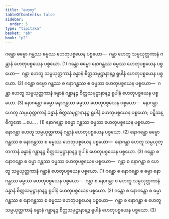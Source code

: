```yaml
---
title: "ဟေတု"
tableOfContents: false
sidebar:
  order: 5
type: "tipitaka"
basket: "ab"
book: "p2"
---
```



<DynamicBreadcrumb />

<Division number="18" book="p2" e="ch" v="38" p="160">

<Paragraph number="1649" book="p2">
ဂန္ထော ဓမ္မော ဂန္ထဿ ဓမ္မဿ ဟေတုပစ္စယေန ပစ္စယော—  ဂန္ထာ ဟေတူ သမ္ပယုတ္တကာနံ ဂန္ထာနံ ဟေတုပစ္စယေန ပစ္စယော. (1)
</Paragraph>

<Paragraph number="1650" book="p2">
ဂန္ထော ဓမ္မော နောဂန္ထဿ ဓမ္မဿ ဟေတုပစ္စယေန ပစ္စယော—  ဂန္ထာ ဟေတူ သမ္ပယုတ္တကာနံ ခန္ဓာနံ စိတ္တသမုဋ္ဌာနာနဉ္စ ရူပါနံ ဟေတုပစ္စယေန ပစ္စယော. (2)
</Paragraph>

<Paragraph number="1651" book="p2">
ဂန္ထော ဓမ္မော ဂန္ထဿ စ နောဂန္ထဿ စ ဓမ္မဿ ဟေတုပစ္စယေန ပစ္စယော—  ဂန္ထာ ဟေတူ သမ္ပယုတ္တကာနံ ခန္ဓာနံ ဂန္ထာနဉ္စ စိတ္တသမုဋ္ဌာနာနဉ္စ ရူပါနံ ဟေတုပစ္စယေန ပစ္စယော. (3)
</Paragraph>

</Division>
<Division number="19" book="p2" e="ch" v="38" p="160">

<Paragraph number="1652" book="p2">
နောဂန္ထော ဓမ္မော နောဂန္ထဿ ဓမ္မဿ ဟေတုပစ္စယေန ပစ္စယော—  နောဂန္ထာ ဟေတူ သမ္ပယုတ္တကာနံ ခန္ဓာနံ စိတ္တသမုဋ္ဌာနာနဉ္စ ရူပါနံ ဟေတုပစ္စယေန ပစ္စယော; ပဋိသန္ဓိက္ခဏေ …ပေ… . (1)
</Paragraph>

<Paragraph number="1653" book="p2">
နောဂန္ထော ဓမ္မော ဂန္ထဿ ဓမ္မဿ ဟေတုပစ္စယေန ပစ္စယော—  နောဂန္ထာ ဟေတူ သမ္ပယုတ္တကာနံ ဂန္ထာနံ ဟေတုပစ္စယေန ပစ္စယော. (2)
</Paragraph>

<Paragraph number="1654" book="p2">
နောဂန္ထော ဓမ္မော ဂန္ထဿ စ နောဂန္ထဿ စ ဓမ္မဿ ဟေတုပစ္စယေန ပစ္စယော—  နောဂန္ထာ ဟေတူ သမ္ပယုတ္တကာနံ ခန္ဓာနံ ဂန္ထာနဉ္စ စိတ္တသမုဋ္ဌာနာနဉ္စ ရူပါနံ ဟေတုပစ္စယေန ပစ္စယော. (3)
</Paragraph>

</Division>
<Division number="20" book="p2" e="ch" v="38" p="161">

<Paragraph number="1655" book="p2">
ဂန္ထော စ နောဂန္ထော စ ဓမ္မာ ဂန္ထဿ ဓမ္မဿ ဟေတုပစ္စယေန ပစ္စယော—  ဂန္ထာ စ နောဂန္ထာ စ ဟေတူ သမ္ပယုတ္တကာနံ ဂန္ထာနံ ဟေတုပစ္စယေန ပစ္စယော. (1)
</Paragraph>

<Paragraph number="1656" book="p2">
ဂန္ထော စ နောဂန္ထော စ ဓမ္မာ နောဂန္ထဿ ဓမ္မဿ ဟေတုပစ္စယေန ပစ္စယော—  ဂန္ထာ စ နောဂန္ထာ စ ဟေတူ သမ္ပယုတ္တကာနံ ခန္ဓာနံ စိတ္တသမုဋ္ဌာနာနဉ္စ ရူပါနံ ဟေတုပစ္စယေန ပစ္စယော. (2)
</Paragraph>

<Paragraph number="1657" book="p2">
ဂန္ထော စ နောဂန္ထော စ ဓမ္မာ ဂန္ထဿ စ နောဂန္ထဿ စ ဓမ္မဿ ဟေတုပစ္စယေန ပစ္စယော—  ဂန္ထာ စ နောဂန္ထာ စ ဟေတူ သမ္ပယုတ္တကာနံ ခန္ဓာနံ ဂန္ထာနဉ္စ စိတ္တသမုဋ္ဌာနာနဉ္စ ရူပါနံ ဟေတုပစ္စယေန ပစ္စယော. (3)
</Paragraph>
</Division>